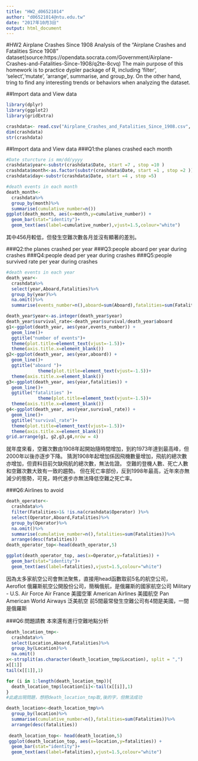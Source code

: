 ---
title: "HW2_d06521014"
author: "d06521014@ntu.edu.tw"
date: "2017年10月3日"
output: html_document
---
#HW2 Airplane Crashes Since 1908
Analysis of the "Airplane Crashes and Fatalities Since 1908"  dataset(source:https://opendata.socrata.com/Government/Airplane-Crashes-and-Fatalities-Since-1908/q2te-8cvq)
The main purpose of this homework is to practice dypler package of R, including 'filter', 'select','mutate', 'arrange', summarise, and group_by. On the other hand, tring to find any interesting trends or behaviors  when analyzing the dataset.

##Import data and View data

```{r eval=TRUE}
library(dplyr)
library(ggplot2)
library(gridExtra)
```
```{r}
crashdata<- read.csv("Airplane_Crashes_and_Fatalities_Since_1908.csv", header=T, sep=",")
dim(crashdata)
str(crashdata)
```
##Import data and View data
###Q1:the planes crashed each month


```{r}
#Date sturcture is mm/dd/yyyy
crashdata$year<-substr(crashdata$Date, start =7 , stop =10 )
crashdata$month<-as.factor(substr(crashdata$Date, start =1 , stop =2 ))
crashdata$day<-substr(crashdata$Date, start =4 , stop =5)

#death events in each month
death_month<-
  crashdata%>%
  group_by(month)%>%
  summarise(cumulative_number=n())
ggplot(death_month, aes(x=month,y=cumulative_number)) + 
  geom_bar(stat="identity")+
  geom_text(aes(label=cumulative_number),vjust=1.5,colour="white")
```

其中456月較低，但發生空難次數各月並沒有顯著的差別。

###Q2:the planes crashed per year
###Q3:people aboard per year during crashes
###Q4:people dead per year during crashes
###Q5:people survived rate per year during crashes
```{r}
#death events in each year
death_year<-
  crashdata%>%
  select(year,Aboard,Fatalities)%>%
  group_by(year)%>%
  na.omit()%>%
  summarise(events_number=n(),aboard=sum(Aboard),fatalities=sum(Fatalities),survival=sum(Aboard)-sum(Fatalities))

death_year$year<-as.integer(death_year$year)
death_year$survival_rate<-death_year$survival/death_year$aboard
g1<-ggplot(death_year, aes(year,events_number)) + 
  geom_line()+
  ggtitle("number of events")+
  theme(plot.title=element_text(vjust=-1.5))+
  theme(axis.title.x=element_blank())
g2<-ggplot(death_year, aes(year,aboard)) + 
  geom_line()+
  ggtitle("aboard ")+
            theme(plot.title=element_text(vjust=-1.5))+
  theme(axis.title.x=element_blank())
g3<-ggplot(death_year, aes(year,fatalities)) + 
  geom_line()+
  ggtitle("fatalities" )+
            theme(plot.title=element_text(vjust=-1.5))+
  theme(axis.title.x=element_blank())
g4<-ggplot(death_year, aes(year,survival_rate)) + 
  geom_line()+
  ggtitle("survival_rate")+
  theme(plot.title=element_text(vjust=-1.5))+
  theme(axis.title.x=element_blank())
grid.arrange(g1, g2,g3,g4,nrow = 4)

```

就年度來看，空難次數由1908年起開始隨時間增加，到約1973年達到最高峰，但2000年以後亦逐步下降。
猜測1908年起增加係因飛機數量增加，飛航的總次數亦增加，但資料目前欠缺飛航的總次數，無法佐證。
空難的登機人數、死亡人數和空難次數大致有一致的趨勢。
但在死亡率部份，反到1998年最高，近年來亦無減少的態勢，可見，時代進步亦無法降低空難之死亡率。

###Q6:Airlines to avoid
```{r}
death_operator<-
  crashdata%>%
  filter(Fatalities>1& !is.na(crashdata$Operator) )%>%
  select(Operator,Aboard,Fatalities)%>%
  group_by(Operator)%>%
  na.omit()%>%
  summarise(cumulative_number=n(),fatalities=sum(Fatalities))%>%
  arrange(desc(fatalities))
death_operator_top<-head(death_operator,5)

ggplot(death_operator_top, aes(x=Operator,y=fatalities)) + 
  geom_bar(stat="identity")+
  geom_text(aes(label=fatalities),vjust=1.5,colour="white")
```
因為太多家航空公司會無法聚焦，直接用head函數取前5名的航空公司，
Aeroflot 俄羅斯航空公開股份公司，簡稱俄航，是俄羅斯的國家航空公司
Military - U.S. Air Force
Air France 美國空軍
American Airlines 美國航空
Pan American World Airways 泛美航空
前5間最常發生空難公司有4間是美國，一間是俄羅斯

###Q6:問題請教 本來還有進行空難地點分析
```{r}
death_location_tmp<-
  crashdata%>%
  select(Location,Aboard,Fatalities)%>%
  group_by(Location)%>%
  na.omit()
x<-strsplit(as.character(death_location_tmp$Location), split = ",")
x[[1]]
tail(x[[1]],1)

for (i in 1:length(death_location_tmp)){
  death_location_tmp$location[i]<-tail(x[[i]],1)
}
#此處出現問題，想把death_location_tmp取,後的字，但無法成功

death_location<-death_location_tmp%>%
  group_by(location)%>%
  summarise(cumulative_number=n(),fatalities=sum(Fatalities))%>%
  arrange(desc(fatalities))
  
 death_location_top<- head(death_location,5)
 ggplot(death_location_top, aes(x=location,y=fatalities)) + 
  geom_bar(stat="identity")+
  geom_text(aes(label=fatalities),vjust=1.5,colour="white")
 
```

